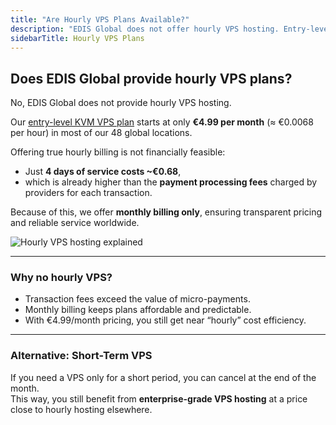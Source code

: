 ```yaml
---
title: "Are Hourly VPS Plans Available?"
description: "EDIS Global does not offer hourly VPS hosting. Entry-level KVM VPS plans start at just €4.99 per month (~€0.0068/hour), making hourly billing impractical."
sidebarTitle: Hourly VPS Plans
---
```


## Does EDIS Global provide hourly VPS plans?

No, EDIS Global does not provide hourly VPS hosting.  

Our <a href="https://www.edisglobal.com/vps-hosting/austria-vienna" target="_blank">entry-level KVM VPS plan</a> starts at only **€4.99 per month** (≈ €0.0068 per hour) in most of our 48 global locations.  

Offering true hourly billing is not financially feasible:  
- Just **4 days of service costs ~€0.68**,  
- which is already higher than the **payment processing fees** charged by providers for each transaction.  

Because of this, we offer **monthly billing only**, ensuring transparent pricing and reliable service worldwide.

![Hourly VPS hosting explained](/assets/5HqbhSPmzCrC2ExZsdARI_entry-tier-vps-plan-edisglobal-69676c3660.png)

---

### Why no hourly VPS?

- Transaction fees exceed the value of micro-payments.  
- Monthly billing keeps plans affordable and predictable.  
- With €4.99/month pricing, you still get near “hourly” cost efficiency.  

---

### Alternative: Short-Term VPS

If you need a VPS only for a short period, you can cancel at the end of the month.  
This way, you still benefit from **enterprise-grade VPS hosting** at a price close to hourly hosting elsewhere.